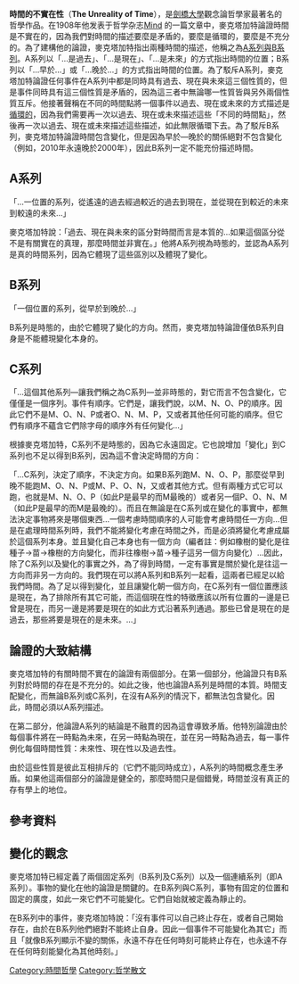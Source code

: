 {{Expert|time=2015-12-21}}
{{unreferenced|time=2015-12-20T05:58:16+00:00}}
'''時間的不實在性'''（'''The Unreality of Time'''），是[[劍橋大學|劍橋大學]]觀念論哲學家{{link-en|約翰·麥克塔加特|J. M. E. McTaggart}}最著名的哲學作品。在1908年他发表于哲学杂志[https://en.wikipedia.org/wiki/Mind_(journal) Mind] {{Wayback|url=https://en.wikipedia.org/wiki/Mind_(journal) |date=20210119233934 }}的一篇文章中，麥克塔加特論證時間是不實在的，因為我們對時間的描述要麼是矛盾的，要麼是循環的，要麼是不充分的。為了建構他的論證，麥克塔加特指出兩種時間的描述，他稱之為[[A系列與B系列|A系列與B系列]]。A系列以「…是過去」、「…是現在」、「…是未來」的方式指出時間的位置；B系列以「…早於…」或「…晚於…」的方式指出時間的位置。為了駁斥A系列，麥克塔加特論證任何事件在A系列中都是同時具有過去、現在與未來這三個性質的，但是事件同時具有這三個性質是矛盾的，因為這三者中無論哪一性質皆與另外兩個性質互斥。他接著聲稱在不同的時間點將一個事件以過去、現在或未來的方式描述是[[循環論證|循環的]]，因為我們需要再一次以過去、現在或未來描述這些「不同的時間點」，然後再一次以過去、現在或未來描述這些描述，如此無限循環下去。為了駁斥B系列，麥克塔加特論證時間包含變化，但是因為早於—晚於的關係絕對不包含變化（例如，2010年永遠晚於2000年），因此B系列一定不能充份描述時間。

== A系列 ==
「…一位置的系列，從遙遠的過去經過較近的過去到現在，並從現在到較近的未來到較遠的未來…」

麥克塔加特說：「過去、現在與未來的區分對時間而言是本質的…如果這個區分從不是有關實在的真理，那麼時間並非實在。」他將A系列視為時態的，並認為A系列是真的時間系列，因為它體現了這些區別以及體現了變化。

== B系列 ==
「一個位置的系列，從早於到晚於…」

B系列是時態的，由於它體現了變化的方向。然而，麥克塔加特論證僅依B系列自身是不能體現變化本身的。

== C系列 ==
「…這個其他系列—讓我們稱之為C系列—並非時態的，對它而言不包含變化，它僅僅是一個序列。事件有順序。它們是，讓我們說，以M、N、O、P的順序。因此它們不是M、O、N、P或者O、N、M、P，又或者其他任何可能的順序。但它們有順序不蘊含它們除字母的順序外有任何變化…」

根據麥克塔加特，C系列不是時態的，因為它永遠固定。它也說增加「變化」到C系列也不足以得到B系列，因為這不會決定時間的方向：

「…C系列，決定了順序，不決定方向。如果B系列跑M、N、O、P，那麼從早到晚不能跑M、O、N、P或M、P、O、N，又或者其他方式。但有兩種方式它可以跑，也就是M、N、O、P（如此P是最早的而M最晚的）或者另一個P、O、N、M（如此P是最早的而M是最晚的）。而且在無論是在C系列或在變化的事實中，都無法決定事物將來是哪個東西…一個考慮時間順序的人可能會考慮時間任一方向…但是在處理時間系列時，我們不能將變化考慮在時間之外，而是必須將變化考慮成屬於這個系列本身。並且變化自己本身也有一個方向（編者註：例如橡樹的變化是往種子→苗→橡樹的方向變化，而非往橡樹→苗→種子這另一個方向變化）…因此，除了C系列以及變化的事實之外，為了得到時間，一定有事實是關於變化是往這一方向而非另一方向的。我們現在可以將A系列和B系列一起看，這兩者已經足以給我們時間。為了足以得到變化，並且讓變化朝一個方向，在C系列有一個位置應該是現在，為了排除所有其它可能，而這個現在性的特徵應該以所有位置的一邊是已曾是現在，而另一邊是將要是現在的如此方式沿著系列通過。那些已曾是現在的是過去，那些將要是現在的是未來。…」

== 論證的大致結構 ==
麥克塔加特的有關時間不實在的論證有兩個部分。在第一個部分，他論證只有B系列對於時間的存在是不充分的。如此之後，他也論證A系列是時間的本質。時間支配變化，而無論B系列或C系列，在沒有A系列的情況下，都無法包含變化。因此，時間必須以A系列描述。 

在第二部分，他論證A系列的結論是不融貫的因為這會導致矛盾。他特別論證由於每個事件將在一時點為未來，在另一時點為現在，並在另一時點為過去，每一事件例化每個時間性質：未來性、現在性以及過去性。

由於這些性質是彼此互相排斥的（它們不能同時成立），A系列的時間概念產生矛盾。如果他這兩個部分的論證是健全的，那麼時間只是個錯覺，時間並沒有真正的存有學上的地位。

== 參考資料 ==
{{reflist}}

== 變化的觀念 ==
麥克塔加特已經定義了兩個固定系列（B系列及C系列）以及一個連續系列（即A系列）。事物的變化在他的論證是關鍵的。在B系列與C系列，事物有固定的位置和固定的廣度，如此一來它們不可能變化。它們自始就被定義為靜止的。

在B系列中的事件，麥克塔加特說：「沒有事件可以自己終止存在，或者自己開始存在，由於在B系列他們絕對不能終止自身。因此一個事件不可能變化為其它」而且「就像B系列顯示不變的關係，永遠不存在任何時刻可能終止存在，也永遠不存在任何時刻能變化為其他時刻。」

[[Category:時間哲學|Category:時間哲學]]
[[Category:哲学散文|Category:哲学散文]]